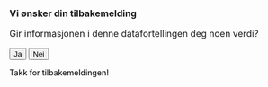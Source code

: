:::: {.section-even}
::: {.section-content}

```{=html}
<div class="flexjarcontainer" id="flexform">
    <h3>Vi ønsker din tilbakemelding</h3>

    <div id="sendForm">
    <p style="font-size: 16px">
        Gir informasjonen i denne datafortellingen deg noen verdi?
    </p>
    <div class="buttons">
        <button id="yesButton">Ja</button>
        <button id="noButton">Nei</button>
    </div>

    <div id="additionalContent"></div>
    <div id="additionalContentTemplate" style="display: none">
        <div id="sendtextContainer">
        <p style="font-weight: 500"></p>
        <div id="textareaContainer">
            <textarea id="additionalInput"></textarea>
            <div id="counter">600 tegn igjen</div>
        </div>
        <button id="sendButton">Send tilbakemelding</button>
        <div id="errorMessage" style="color: red; font-weight: 500">
            En feil førte til at meldingen ikke ble sendt. Vennligst prøv igjen.
        </div>
        </div>
    </div>
    </div>
    <div id="thanksResponse">
        <p style="font-weight: 500">Takk for tilbakemeldingen!</p>
    </div>
</div>

 <script>
      var isProd = location.hostname === "data.intern.nav.no";
      var proxyUrl = isProd ? "www.nav.no" : "www.ekstern.dev.nav.no";

      document
        .querySelector("#yesButton")
        .addEventListener("click", function () {
          highlightButton(this);
          showAdditionalContent(
            "Ja",
            "Si gjerne noe om hva som gir deg verdi og hva du eventuelt savner."
          );
        });
      document
        .querySelector("#noButton")
        .addEventListener("click", function () {
          highlightButton(this);
          showAdditionalContent(
            "Nei",
            "Si gjerne noe om hvorfor den ikke gir deg verdi og hva du eventuelt savner."
          );
        });

      function highlightButton(button) {
        document.querySelectorAll(".buttons button").forEach((btn) => {
          btn.classList.remove("highlight");
        });
        button.classList.add("highlight");
      }

      function showAdditionalContent(buttonValue, displayText) {
        var additionalContent = document.getElementById("additionalContent");
        var template = document.getElementById("additionalContentTemplate");

        additionalContent.innerHTML = "";

        var clone = template.cloneNode(true);
        clone.style.display = "block";
        additionalContent.appendChild(clone);

        var paragraph = additionalContent.querySelector("#sendtextContainer p");
        paragraph.textContent = displayText;

        var textarea = additionalContent.querySelector("#additionalInput");
        var counter = additionalContent.querySelector("#counter");
        var sendButton = additionalContent.querySelector("#sendButton");
        textarea.addEventListener("input", function () {
          var remaining = maxLength - textarea.value.length;
          counter.textContent = remaining + " tegn igjen";
        });

        sendButton.addEventListener("click", function () {
          var message = textarea.value;
          fetch("https://" + proxyUrl + "/syk/flexjar/api/v1/feedback/azure", {
            method: "POST",
            headers: {
              "Content-Type": "application/json",
            },
            body: JSON.stringify({
              feedback: message,
              svar: buttonValue,
              app: "styringsinfo-datafortelling",
              feedbackId: "datafortelling-slutt",
            }),
          })
            .then((response) => {
              if (!response.ok) {
                throw new Error(
                  "En feil førte til at meldingen ikke ble sendt. Vennligst prøv igjen."
                );
              }
              var sendtextContainer = document.getElementById("sendForm");
              sendtextContainer.style.display = "none";
              var thanksResponse = document.getElementById("thanksResponse");
              thanksResponse.style.display = "flex";
            })
            .catch((error) => {
              console.error("Error:", error);
              var errorMessageDiv = document.getElementById("errorMessage");
              errorMessageDiv.style.display = "block";
            });
        });
      }
    </script>
```
:::
::::